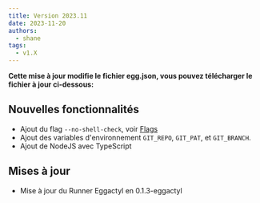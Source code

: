 ```yaml
---
title: Version 2023.11
date: 2023-11-20
authors:
  - shane
tags:
  - v1.X
---
```



**Cette mise à jour modifie le fichier egg.json, vous pouvez télécharger le fichier à jour ci-dessous:**

<LinkCard
  title="Téléchargement du fichier"
  href="https://cdn.eggactyl.cloud/files/egg.json"
/>

## Nouvelles fonctionnalités

- Ajout du flag `--no-shell-check`, voir [Flags](/fr/flags)
- Ajout des variables d'environnement `GIT_REPO`, `GIT_PAT`, et `GIT_BRANCH`.
- Ajout de NodeJS avec TypeScript

## Mises à jour

- Mise à jour du Runner Eggactyl en 0.1.3-eggactyl
